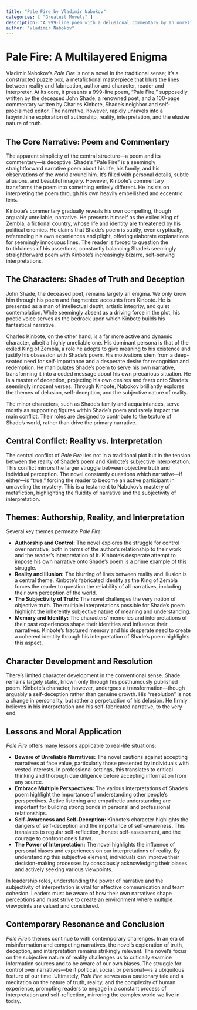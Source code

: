 ```yaml
---
title: "Pale Fire by Vladimir Nabokov"
categories: [ "Greatest Movels" ]
description: "A 999-line poem with a delusional commentary by an unreliable narrator."
author: "Vladimir Nabokov"
---
```

# Pale Fire: A Multilayered Enigma

Vladimir Nabokov's *Pale Fire* is not a novel in the traditional sense; it's a constructed puzzle box, a metafictional masterpiece that blurs the lines between reality and fabrication, author and character, reader and interpreter.  At its core, it presents a 999-line poem, "Pale Fire," supposedly written by the deceased John Shade, a renowned poet, and a 100-page commentary written by Charles Kinbote, Shade's neighbor and self-proclaimed editor.  The narrative, however, rapidly unravels into a labyrinthine exploration of authorship, reality, interpretation, and the elusive nature of truth.

## The Core Narrative: Poem and Commentary

The apparent simplicity of the central structure—a poem and its commentary—is deceptive. Shade's "Pale Fire" is a seemingly straightforward narrative poem about his life, his family, and his observations of the world around him.  It's filled with personal details, subtle allusions, and beautiful imagery. However, Kinbote's commentary transforms the poem into something entirely different.  He insists on interpreting the poem through his own heavily embellished and eccentric lens.

Kinbote's commentary gradually reveals his own compelling, though arguably unreliable, narrative. He presents himself as the exiled King of Zembla, a fictional country, whose life and identity are threatened by his political enemies.  He claims that Shade's poem is subtly, even cryptically, referencing his own experiences and plight, offering elaborate explanations for seemingly innocuous lines.  The reader is forced to question the truthfulness of his assertions, constantly balancing Shade's seemingly straightforward poem with Kinbote's increasingly bizarre, self-serving interpretations.

##  The Characters:  Shades of Truth and Deception

John Shade, the deceased poet, remains largely an enigma. We only know him through his poem and fragmented accounts from Kinbote. He is presented as a man of intellectual depth, artistic integrity, and quiet contemplation. While seemingly absent as a driving force in the plot, his poetic voice serves as the bedrock upon which Kinbote builds his fantastical narrative.

Charles Kinbote, on the other hand, is a far more active and dynamic character, albeit a highly unreliable one. His dominant persona is that of the exiled King of Zembla, a role he adopts to give meaning to his existence and justify his obsession with Shade's poem.  His motivations stem from a deep-seated need for self-importance and a desperate desire for recognition and redemption.  He manipulates Shade's poem to serve his own narrative, transforming it into a coded message about his own precarious situation. He is a master of deception, projecting his own desires and fears onto Shade's seemingly innocent verses.  Through Kinbote, Nabokov brilliantly explores the themes of delusion, self-deception, and the subjective nature of reality.

The minor characters, such as Shade's family and acquaintances, serve mostly as supporting figures within Shade's poem and rarely impact the main conflict. Their roles are designed to contribute to the texture of Shade's world, rather than drive the primary narrative.

## Central Conflict:  Reality vs. Interpretation

The central conflict of *Pale Fire* lies not in a traditional plot but in the tension between the reality of Shade's poem and Kinbote's subjective interpretation. This conflict mirrors the larger struggle between objective truth and individual perception. The novel constantly questions which narrative—if either—is "true," forcing the reader to become an active participant in unraveling the mystery. This is a testament to Nabokov's mastery of metafiction, highlighting the fluidity of narrative and the subjectivity of interpretation.

## Themes:  Authorship, Reality, and Interpretation

Several key themes permeate *Pale Fire*:

* **Authorship and Control:** The novel explores the struggle for control over narrative, both in terms of the author's relationship to their work and the reader's interpretation of it. Kinbote's desperate attempt to impose his own narrative onto Shade's poem is a prime example of this struggle.
* **Reality and Illusion:**  The blurring of lines between reality and illusion is a central theme.  Kinbote's fabricated identity as the King of Zembla forces the reader to question the reliability of all narratives, including their own perception of the world.
* **The Subjectivity of Truth:**  The novel challenges the very notion of objective truth.  The multiple interpretations possible for Shade's poem highlight the inherently subjective nature of meaning and understanding.
* **Memory and Identity:**  The characters' memories and interpretations of their past experiences shape their identities and influence their narratives.  Kinbote's fractured memory and his desperate need to create a coherent identity through his interpretation of Shade's poem highlights this aspect.

## Character Development and Resolution

There's limited character development in the conventional sense. Shade remains largely static, known only through his posthumously published poem. Kinbote's character, however, undergoes a transformation—though arguably a self-deception rather than genuine growth.  His "resolution" is not a change in personality, but rather a perpetuation of his delusion. He firmly believes in his interpretation and his self-fabricated narrative, to the very end.

## Lessons and Moral Application

*Pale Fire* offers many lessons applicable to real-life situations:

* **Beware of Unreliable Narratives:**  The novel cautions against accepting narratives at face value, particularly those presented by individuals with vested interests.  In professional settings, this translates to critical thinking and thorough due diligence before accepting information from any source.
* **Embrace Multiple Perspectives:** The various interpretations of Shade's poem highlight the importance of understanding other people's perspectives.  Active listening and empathetic understanding are important for building strong bonds in personal and professional relationships.
* **Self-Awareness and Self-Deception:** Kinbote's character highlights the dangers of self-deception and the importance of self-awareness. This translates to regular self-reflection, honest self-assessment, and the courage to confront one's flaws.
* **The Power of Interpretation:** The novel highlights the influence of personal biases and experiences on our interpretations of reality. By understanding this subjective element, individuals can improve their decision-making processes by consciously acknowledging their biases and actively seeking various viewpoints.

In leadership roles, understanding the power of narrative and the subjectivity of interpretation is vital for effective communication and team cohesion. Leaders must be aware of how their own narratives shape perceptions and must strive to create an environment where multiple viewpoints are valued and considered.

##  Contemporary Resonance and Conclusion

*Pale Fire*'s themes continue to  with contemporary challenges. In an era of misinformation and competing narratives, the novel's exploration of truth, deception, and interpretation remains strikingly relevant. The novel's focus on the subjective nature of reality challenges us to critically examine information sources and to be aware of our own biases. The struggle for control over narratives—be it political, social, or personal—is a ubiquitous feature of our time.  Ultimately, *Pale Fire* serves as a cautionary tale and a meditation on the nature of truth, reality, and the complexity of human experience, prompting readers to engage in a constant process of interpretation and self-reflection, mirroring the complex world we live in today.

